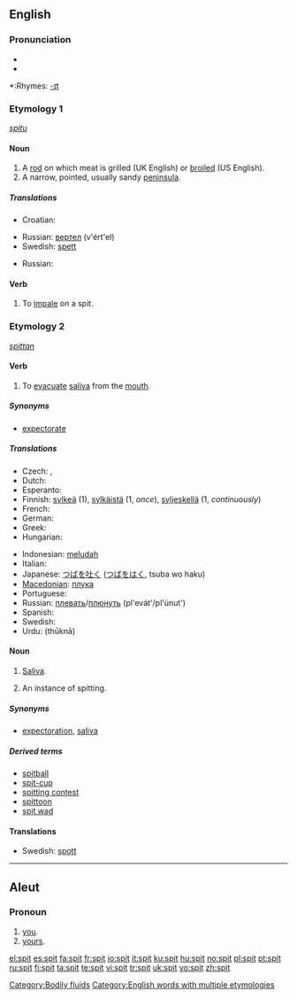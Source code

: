 ==English==

===Pronunciation===
*{{IPA|/'spɪt/}}
*{{audio|en-us-spit.ogg|Audio (US)}}

*:Rhymes: [[Rhymes:English:-ɪt|-ɪt]]

===Etymology 1===
{{OE.}} ''[[spitu]]''

====Noun====
{{en-noun}}

# A [[rod]] on which meat is grilled (UK English) or [[broiled]] (US English).
# A narrow, pointed, usually sandy [[peninsula]].

=====Translations=====
{{trans-top|a rod on which meat is grilled/broiled}}
* Croatian: {{t-|hr|ražanj|m}}
{{trans-mid}}
* Russian: [[вертел]] (v'ért'el) {{m}}
* Swedish: [[spett]] {{n}}
{{trans-bottom}}

{{trans-top|a narrow, usually sandy peninsula}}
{{trans-mid}}
* Russian: {{t+|ru|коса|f|tr=kosá|sc=Cyrl}}
{{trans-bottom}}

====Verb====
{{en-verb|spit|t|ed}}

# To [[impale]] on a spit.

===Etymology 2===
{{OE.}} ''[[spittan]]''

====Verb====
{{en-verb|spits|spitting|spat}}

# To [[evacuate]] [[saliva]] from the [[mouth]].

=====Synonyms=====
*[[expectorate]]

=====Translations=====
{{trans-top|to evacuate saliva from the mouth}}
* Czech: {{t+|cs|plivnout}}, {{t+|cs|plivat}}
* Dutch: {{t+|nl|spuwen}}
* Esperanto: {{t-|eo|kraĉi|xs=Esperanto}}
* Finnish: [[sylkeä]] (1), [[sylkäistä]] (1, ''once''), [[syljeskellä]] (1, ''continuously'')
* French: {{t+|fr|cracher}}
* German: {{t+|de|spucken}}
* Greek: {{t-|el|φτύνω|sc=Grek}}
* Hungarian: {{t+|hu|köp}}
{{trans-mid}}
* Indonesian: [[ludah|meludah]]
* Italian: {{t+|it|sputare}}
* Japanese: [[つば]]を[[吐く]] ([[つば]]を[[はく]], tsuba wo haku)
* [[Macedonian]]: [[плука]]
* Portuguese: {{t-|pt|cuspir}}
* Russian: [[плевать]]/[[плюнуть]] (pl'evát'/pl'únut')
* Spanish: {{t+|es|escupir}}
* Swedish: {{t-|sv|spotta}}
* Urdu: {{URchar|[[تھوکنا]]}} (thūknā)
{{trans-bottom}}

====Noun====
{{en-noun|s|-}}

# {{uncountable}} [[saliva|Saliva]].
# {{countable}} An instance of spitting.

=====Synonyms=====
* [[expectoration]], [[saliva]]

=====Derived terms=====
* [[spitball]]
* [[spit-cup]]
* [[spitting contest]]
* [[spittoon]]
* [[spit wad]]

====Translations====
{{rfc-level|Translations at L3+ (AutoFormat would have corrected level of Translations)}}
* Swedish: [[spott]] {{n}}

[[Category:Bodily fluids]]
[[Category:English words with multiple etymologies]]

----

==Aleut==

===Pronoun===
{{infl|ale|pronoun}}

# [[you]].
# [[yours]].

[[el:spit]]
[[es:spit]]
[[fa:spit]]
[[fr:spit]]
[[io:spit]]
[[it:spit]]
[[ku:spit]]
[[hu:spit]]
[[no:spit]]
[[pl:spit]]
[[pt:spit]]
[[ru:spit]]
[[fi:spit]]
[[ta:spit]]
[[te:spit]]
[[vi:spit]]
[[tr:spit]]
[[uk:spit]]
[[vo:spit]]
[[zh:spit]]